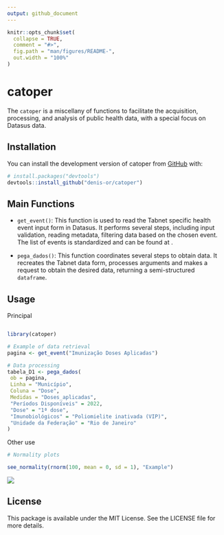 ```yaml
---
output: github_document
---
```


<!-- README.md is generated from README.Rmd. Please edit that file -->

```r
knitr::opts_chunk$set(
  collapse = TRUE,
  comment = "#>",
  fig.path = "man/figures/README-",
  out.width = "100%"
)
```

# catoper

<!-- badges: start -->

<!-- badges: end -->

The `catoper` is a miscellany of functions to facilitate the acquisition, processing, and analysis of public health data, with a special focus on Datasus data.

## Installation

You can install the development version of catoper from [GitHub](https://github.com/) with:

``` r
# install.packages("devtools")
devtools::install_github("denis-or/catoper")
```

## Main Functions

-   `get_event()`: This function is used to read the Tabnet specific health event input form in Datasus. It performs several steps, including input validation, reading metadata, filtering data based on the chosen event. The list of events is standardized and can be found at .

-   `pega_dados()`: This function coordinates several steps to obtain data. It recreates the Tabnet data form, processes arguments and makes a request to obtain the desired data, returning a semi-structured `dataframe`.

## Usage

Principal

``` r

library(catoper)

# Example of data retrieval
pagina <- get_event("Imunização Doses Aplicadas")

# Data processing
tabela_D1 <- pega_dados(
 ob = pagina,
 Linha = "Município",
 Coluna = "Dose",
 Medidas = "Doses_aplicadas",
 "Períodos Disponíveis" = 2022,
 "Dose" = "1ª dose",
 "Imunobiológicos" = "Poliomielite inativada (VIP)",
 "Unidade da Federação" = "Rio de Janeiro"
)
```

Other use

``` r
# Normality plots

see_normality(rnorm(100, mean = 0, sd = 1), "Example")
```

![](man/figures/figure_1.png)

## License

This package is available under the MIT License. See the LICENSE file for more details.
